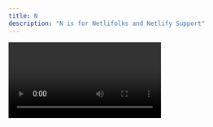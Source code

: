 ```yaml
---
title: N
description: "N is for Netlifolks and Netlify Support"
---
```


<Video id="MSPeoErIry0"/>

N is for Netlifolks and Netlify Support

Questions about DNS? Looking for resources on how to optimize your build performance? We’ve got you covered! The Netlify Support team is here to make your building experience as smooth as possible by providing technical troubleshooting as well as links to learning resources in both our Forums and our Helpdesk.